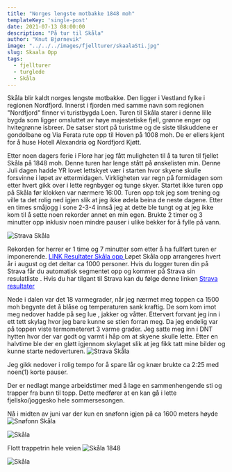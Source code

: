 ```yaml
---
title: "Norges lengste motbakke 1848 moh"
templateKey: 'single-post'
date: 2021-07-13 08:00:00
description: "På tur til Skåla"
author: "Knut Bjørnevik"
image: "../../../images/fjellturer/skaalaSti.jpg"
slug: Skaala Opp
tags:
  - fjellturer
  - turglede
  - Skåla
---
```



Skåla blir kaldt norges lengste motbakke. Den ligger i Vestland fylke i regionen Nordfjord. Innerst i fjorden med samme navn som regionen "Nordfjord"  finner vi turistbygda Loen. Turen til Skåla starer i denne lille bygda som ligger omsluttet av høye majestetiske fjell, grønne enger og hvitegrønne isbreer. De satser stort på turistme og de siste tilskuddene er gondolbane og Via Ferata rute opp til Hoven på 1008 moh. De er ellers kjent for å huse Hotell Alexandria og Nordfjord Kjøtt. 

Etter noen dagers ferie i Florø har jeg fått muligheten til å ta turen til fjellet Skåla på 1848 moh. Denne turen har lenge stått på ønskelisten min. Denne Juli dagen hadde YR lovet lettskyet vær i starten hvor skyene skulle forsvinne i løpet av ettermidagen. Virkligheten var regn på formidagen som etter hvert gikk over i lette regnbyger og tunge skyer. Startet ikke turen opp på Skåla før klokken var nærmere 16:00. 
Turen opp tok jeg som trening og ville ta det rolig ned igjen slik at jeg ikke ødela beina de neste dagene. Etter en times småjogg i sone 2-3-4 innså jeg at dette ble tungt og at jeg ikke kom til å sette noen rekorder annet en min egen. Brukte 2 timer og 3 minutter opp inklusiv noen mindre pauser i ulike bekker for å fylle på vann.

![Strava Skåla](../../../images/fjellturer/skaalaoppstrava.jpg)

Rekorden for herrer er 1 time og 7 minutter som etter å ha fullført turen er imponerende. <a target="_blank" rel="noopener noreferrer" href="https://www.skaala.no/resultat" style="color: blue"> LINK Resultater Skåla opp </a> Løpet Skåla opp arrangeres hvert år i august og det deltar ca 1000 personer.  Hvis du logger turen din på Strava får du automatisk segmentet opp og kommer på Strava sin resulatliste .  Hvis du har tilgant til Strava kan du følge denne linken  <a target="_blank" rel="noopener noreferrer" href="https://www.strava.com/segments/2157945?filter=overall" style="color: blue"> Strava resultater </a>

Nede i dalen var det 18 varmegrader, når jeg nærmet meg toppen ca 1500 moh begynte det å blåse og temperaturen sank kraftig. De som kom imot meg nedover hadde på seg lue , jakker og våtter. Ettervert forvant jeg inn i ett tett skylag hvor jeg bare kunne se stien forran meg. Da jeg endelig var på toppen viste termometerert 3 varme grader. Jeg satte meg inn i DNT hytten hvor der var godt og varmt i håp om at skyene skulle lette. Etter en halvtime ble der en gløtt igjennom skylaget slik at jeg fikk tatt mine bilder og kunne starte nedoverturen.
![Strava Skåla](../../../images/fjellturer/skaalatoppenklarneropp.jpg)


Jeg gikk nedover i rolig tempo for å spare lår og knær brukte ca 2:25 med noen(1) korte pauser.




Der er nedlagt mange arbeidstimer med å lage en sammenhengende sti og trapper fra bunn til topp. Dette medfører at en kan gå i lette fjellsko/joggesko hele sommersesongen. 


Nå i midten av juni var der kun en snøfonn igjen på ca 1600 meters høyde
![Snøfonn Skåla](../../../images/fjellturer/skaalaensnofonn.jpg)


![Skåla](../../../images/fjellturer/skaala_1.jpg)

Flott trappetrin hele veien 
![Skåla 1848](../../../images/fjellturer/skaala_2.jpg)

![Skåla](../../../images/fjellturer/skaala_3.jpg)

